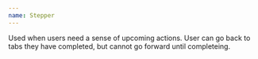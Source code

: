 ```yaml
---
name: Stepper
---
```


Used when users need a sense of upcoming actions. User can go back to tabs they
have completed, but cannot go forward until completeing.

<Playground>
  <Stepper initialTabIndex={2} currentStepIndex={2} disableNavigation={false}>
    <Step name="Review" />
    <Step name="Confirm" />
    <Step name="Pay" />
  </Stepper>
</Playground>
